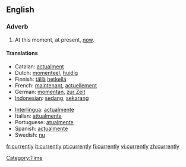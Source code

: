 ==English==

===Adverb===
{{en-adv}}

# At this moment, at present, [[now]].

====Translations====
{{top}}
*Catalan: [[actualment]]
*Dutch: [[momenteel]], [[huidig]]
*Finnish: [[tällä]] [[hetkellä]]
*French: [[maintenant]], [[actuellement]]
*German: [[momentan]], [[zur Zeit]]
*[[Indonesian]]: [[sedang]], [[sekarang]]
{{mid}}
*[[Interlingua]]: [[actualmente]]
*Italian: [[attualmente]]
*Portuguese: [[atualmente]]
*Spanish: [[actualmente]]
*Swedish: [[nu]]
{{bottom}}

[[Category:Time]]

[[fr:currently]]
[[it:currently]]
[[pt:currently]]
[[fi:currently]]
[[vi:currently]]
[[zh:currently]]